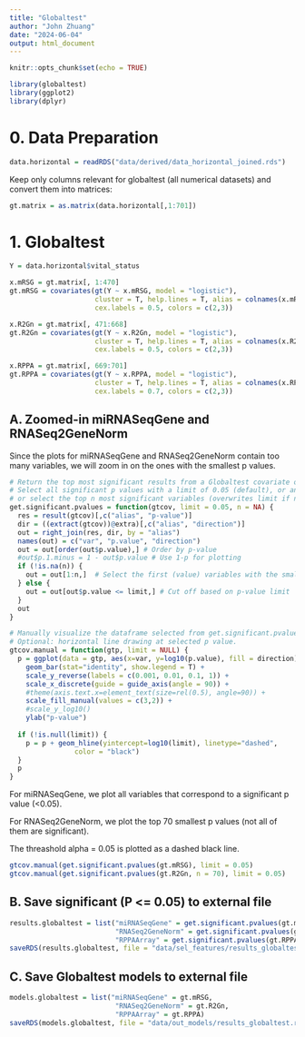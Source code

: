 ```yaml
---
title: "Globaltest"
author: "John Zhuang"
date: "2024-06-04"
output: html_document
---
```


```r
knitr::opts_chunk$set(echo = TRUE)
```



```r
library(globaltest)
library(ggplot2)
library(dplyr)
```

# 0. Data Preparation

```r
data.horizontal = readRDS("data/derived/data_horizontal_joined.rds")
```

Keep only columns relevant for globaltest (all numerical datasets) and convert them into matrices:

```r
gt.matrix = as.matrix(data.horizontal[,1:701])
```

# 1. Globaltest

```r
Y = data.horizontal$vital_status
```
```r
x.mRSG = gt.matrix[, 1:470]
gt.mRSG = covariates(gt(Y ~ x.mRSG, model = "logistic"),
                     cluster = T, help.lines = T, alias = colnames(x.mRSG),
                     cex.labels = 0.5, colors = c(2,3))
```
```r
x.R2Gn = gt.matrix[, 471:668]
gt.R2Gn = covariates(gt(Y ~ x.R2Gn, model = "logistic"),
                     cluster = T, help.lines = T, alias = colnames(x.R2Gn),
                     cex.labels = 0.5, colors = c(2,3))
```
```r
x.RPPA = gt.matrix[, 669:701]
gt.RPPA = covariates(gt(Y ~ x.RPPA, model = "logistic"),
                     cluster = T, help.lines = T, alias = colnames(x.RPPA),
                     cex.labels = 0.7, colors = c(2,3))
```

## A. Zoomed-in miRNASeqGene and RNASeq2GeneNorm

Since the plots for miRNASeqGene and RNASeq2GeneNorm contain too many variables,
we will zoom in on the ones with the smallest p values.

```r
# Return the top most significant results from a Globaltest covariate object
# Select all significant p values with a limit of 0.05 (default), or any other limit
# or select the top n most significant variables (overwrites limit if not NA)
get.significant.pvalues = function(gtcov, limit = 0.05, n = NA) {
  res = result(gtcov)[,c("alias", "p-value")]
  dir = ((extract(gtcov))@extra)[,c("alias", "direction")]
  out = right_join(res, dir, by = "alias")
  names(out) = c("var", "p.value", "direction")
  out = out[order(out$p.value),] # Order by p-value
  #out$p.1.minus = 1 - out$p.value # Use 1-p for plotting
  if (!is.na(n)) {
    out = out[1:n,]  # Select the first (value) variables with the smallest p-values
  } else {
    out = out[out$p.value <= limit,] # Cut off based on p-value limit
  }
  out
}
```

```r
# Manually visualize the dataframe selected from get.significant.pvalues
# Optional: horizontal line drawing at selected p value.
gtcov.manual = function(gtp, limit = NULL) {
  p = ggplot(data = gtp, aes(x=var, y=log10(p.value), fill = direction)) +
    geom_bar(stat="identity", show.legend = T) + 
    scale_y_reverse(labels = c(0.001, 0.01, 0.1, 1)) +
    scale_x_discrete(guide = guide_axis(angle = 90)) +
    #theme(axis.text.x=element_text(size=rel(0.5), angle=90)) +
    scale_fill_manual(values = c(3,2)) +
    #scale_y_log10()
    ylab("p-value")
  
  if (!is.null(limit)) {
    p = p + geom_hline(yintercept=log10(limit), linetype="dashed", 
                color = "black")
  }
  p
}
```

For miRNASeqGene, we plot all variables that correspond to a significant p value (<0.05).

For RNASeq2GeneNorm, we plot the top 70 smallest p values (not all of them are significant).

The threashold alpha = 0.05 is plotted as a dashed black line.

```r
gtcov.manual(get.significant.pvalues(gt.mRSG), limit = 0.05)
gtcov.manual(get.significant.pvalues(gt.R2Gn, n = 70), limit = 0.05)
```

## B. Save significant (P <= 0.05) to external file

```r
results.globaltest = list("miRNASeqGene" = get.significant.pvalues(gt.mRSG),
                          "RNASeq2GeneNorm" = get.significant.pvalues(gt.R2Gn),
                          "RPPAArray" = get.significant.pvalues(gt.RPPA))
saveRDS(results.globaltest, file = "data/sel_features/results_globaltest_sig.rds")
```

## C. Save Globaltest models to external file

```r
models.globaltest = list("miRNASeqGene" = gt.mRSG,
                          "RNASeq2GeneNorm" = gt.R2Gn,
                          "RPPAArray" = gt.RPPA)
saveRDS(models.globaltest, file = "data/out_models/results_globaltest.rds")
```

